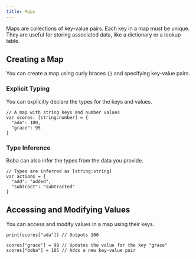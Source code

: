 ```yaml
---
title: Maps
---
```


Maps are collections of key-value pairs. Each key in a map must be unique. They are useful for storing associated data, like a dictionary or a lookup table.

## Creating a Map

You can create a map using curly braces `{}` and specifying key-value pairs.

### Explicit Typing

You can explicitly declare the types for the keys and values.

```boba
// A map with string keys and number values
var scores: [string:number] = {
  "ada": 100,
  "grace": 95
}
```

### Type Inference

Boba can also infer the types from the data you provide.

```boba
// Types are inferred as [string:string]
var actions = {
  "add": "added",
  "subtract": "subtracted"
}
```

## Accessing and Modifying Values

You can access and modify values in a map using their keys.

```boba
print(scores["ada"]) // Outputs 100

scores["grace"] = 98 // Updates the value for the key "grace"
scores["boba"] = 105 // Adds a new key-value pair
```